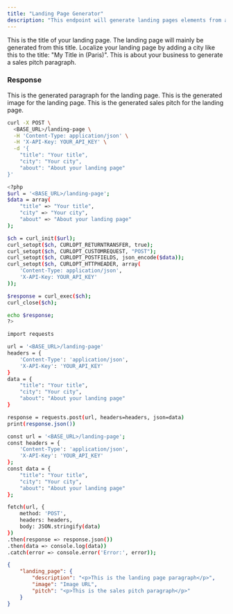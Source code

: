 ```yaml
---
title: "Landing Page Generator"
description: "This endpoint will generate landing pages elements from a given title."
---
```


<ParamField body="title" type="string">
    This is the title of your landing page. The landing page will mainly be generated from this title.
</ParamField>

<ParamField body="city" type="string">
    Localize your landing page by adding a city like this to the title: "My Title in (Paris)".
</ParamField>

<ParamField body="about" type="string">
    This is about your business to generate a sales pitch paragraph.
</ParamField>

### Response

<ResponseField name="description" type="string">
    This is the generated paragraph for the landing page.
</ResponseField>

<ResponseField name="image" type="string">
    This is the generated image for the landing page.
</ResponseField>

<ResponseField name="pitch" type="string">
    This is the generated sales pitch for the landing page.
</ResponseField>


<RequestExample>

```bash cURL
curl -X POST \
  <BASE_URL>/landing-page \
  -H 'Content-Type: application/json' \
  -H 'X-API-Key: YOUR_API_KEY' \
  -d '{
    "title": "Your title",
    "city": "Your city",
    "about": "About your landing page"
}'

```

```bash PHP
<?php
$url = '<BASE_URL>/landing-page';
$data = array(
    "title" => "Your title",
    "city" => "Your city",
    "about" => "About your landing page"
);

$ch = curl_init($url);
curl_setopt($ch, CURLOPT_RETURNTRANSFER, true);
curl_setopt($ch, CURLOPT_CUSTOMREQUEST, "POST");
curl_setopt($ch, CURLOPT_POSTFIELDS, json_encode($data));
curl_setopt($ch, CURLOPT_HTTPHEADER, array(
    'Content-Type: application/json',
    'X-API-Key: YOUR_API_KEY'
));

$response = curl_exec($ch);
curl_close($ch);

echo $response;
?>


```

```bash Python
import requests

url = '<BASE_URL>/landing-page'
headers = {
    'Content-Type': 'application/json',
    'X-API-Key': 'YOUR_API_KEY'
}
data = {
    "title": "Your title",
    "city": "Your city",
    "about": "About your landing page"
}

response = requests.post(url, headers=headers, json=data)
print(response.json())

```

```bash JavaScript
const url = '<BASE_URL>/landing-page';
const headers = {
    'Content-Type': 'application/json',
    'X-API-Key': 'YOUR_API_KEY'
};
const data = {
    "title": "Your title",
    "city": "Your city",
    "about": "About your landing page"
};

fetch(url, {
    method: 'POST',
    headers: headers,
    body: JSON.stringify(data)
})
.then(response => response.json())
.then(data => console.log(data))
.catch(error => console.error('Error:', error));

```



</RequestExample>

<ResponseExample>

```json Example Response
{
	"landing_page": {
		"description": "<p>This is the landing page paragraph</p>",
		"image": "Image URL",
		"pitch": "<p>This is the sales pitch paragraph</p>"	
    }
}
```

</ResponseExample>

&nbsp;
#
&nbsp;
#
&nbsp;